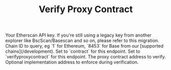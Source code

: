 ﻿---
title: 'Verify Proxy Contract'
description: 'Submit a proxy contract for verification.'
api: 'POST /api'
keywords: ['verify proxy', 'proxy contract']
---


<CreditChip description="Submits a proxy contract for verification" />

  <ParamField query="apikey" type="string">
    Your Etherscan API key. If you're still using a legacy key from another explorer like BscScan/Basescan and so on, please refer to this migration.
  </ParamField>
  <ParamField query="chainid" type="string" default="1">
    Chain ID to query, eg `1` for Ethereum, `8453` for Base from our [supported chains](/development).
  </ParamField>
  <ParamField query="module" type="string" default="contract">
    Set to `contract` for this endpoint.
  </ParamField>
  <ParamField query="action" type="string" default="verifyproxycontract">
    Set to `verifyproxycontract` for this endpoint.
  </ParamField>
  <ParamField query="address" type="string" default="0xcbdcd3815b5f975e1a2c944a9b2cd1c985a1cb7f">
    The proxy contract address to verify.
  </ParamField>
  <ParamField query="expectedimplementation" type="string">
    Optional implementation address to enforce during verification.
  </ParamField>
